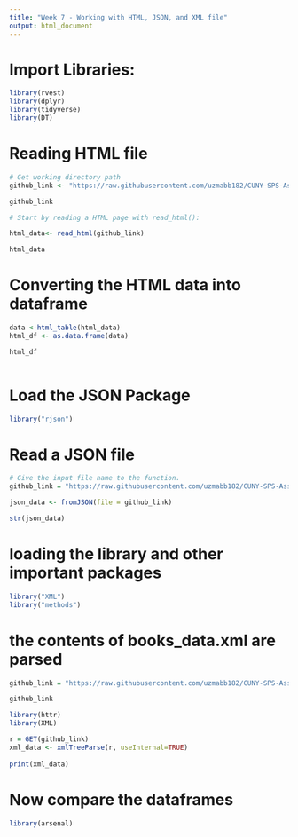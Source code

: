 ```yaml
---
title: "Week 7 - Working with HTML, JSON, and XML file"
output: html_document
---
```



# Import Libraries:
```r
library(rvest)
library(dplyr)
library(tidyverse)
library(DT)
```

# Reading HTML file
```r
# Get working directory path
github_link <- "https://raw.githubusercontent.com/uzmabb182/CUNY-SPS-Assignments/main/data_607/week7/books_data.html"

github_link
```

```r
# Start by reading a HTML page with read_html():

html_data<- read_html(github_link)

html_data
```
# Converting the HTML data into dataframe
```r
data <-html_table(html_data)
html_df <- as.data.frame(data)

html_df
```

```r

```

# Load the JSON Package


```r
library("rjson")
```

# Read a JSON file

```r
# Give the input file name to the function.
github_link = "https://raw.githubusercontent.com/uzmabb182/CUNY-SPS-Assignments/main/data_607/week7/books_data.json"

json_data <- fromJSON(file = github_link)

str(json_data)
```
# loading the library and other important packages

```r
library("XML")
library("methods")

```

# the contents of books_data.xml are parsed

```r

github_link = "https://raw.githubusercontent.com/uzmabb182/CUNY-SPS-Assignments/main/data_607/week7/books_data.XML"

github_link
```

```r
library(httr)
library(XML)

r = GET(github_link)
xml_data <- xmlTreeParse(r, useInternal=TRUE)
 
print(xml_data)
```
# Now compare the dataframes
```r
library(arsenal)
```

```r

```

```r

```


